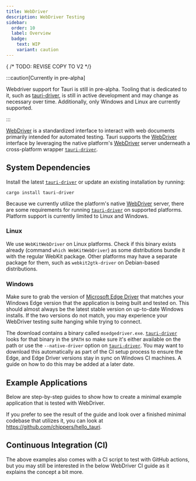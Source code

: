 ```yaml
---
title: WebDriver
description: WebDriver Testing
sidebar:
  order: 10
  label: Overview
  badge:
    text: WIP
    variant: caution
---
```


{ /* TODO: REVISE COPY TO V2 */}

:::caution[Currently in pre-alpha]

Webdriver support for Tauri is still in pre-alpha. Tooling that is dedicated to it, such as [tauri-driver], is still in
active development and may change as necessary over time. Additionally, only Windows and Linux are currently supported.

:::

[WebDriver] is a standardized interface to interact with web documents primarily intended for automated testing.
Tauri supports the [WebDriver] interface by leveraging the native platform's [WebDriver] server underneath a
cross-platform wrapper [`tauri-driver`].

## System Dependencies

Install the latest [`tauri-driver`] or update an existing installation by running:

```shell
cargo install tauri-driver
```

Because we currently utilize the platform's native [WebDriver] server, there are some requirements for running
[`tauri-driver`] on supported platforms. Platform support is currently limited to Linux and Windows.

### Linux

We use `WebKitWebDriver` on Linux platforms. Check if this binary exists already (command `which WebKitWebDriver`) as
some distributions bundle it with the regular WebKit package. Other platforms may have a separate package for them, such
as `webkit2gtk-driver` on Debian-based distributions.

### Windows

Make sure to grab the version of [Microsoft Edge Driver] that matches your Windows Edge version that the application is
being built and tested on. This should almost always be the latest stable version on up-to-date Windows installs. If the
two versions do not match, you may experience your WebDriver testing suite hanging while trying to connect.

The download contains a binary called `msedgedriver.exe`. [`tauri-driver`] looks for that binary in the `$PATH` so make
sure it's either available on the path or use the `--native-driver` option on [`tauri-driver`]. You may want to download this automatically as part of the CI setup process to ensure the Edge, and Edge Driver versions
stay in sync on Windows CI machines. A guide on how to do this may be added at a later date.

## Example Applications

Below are step-by-step guides to show how to create a minimal example application that
is tested with WebDriver.

If you prefer to see the result of the guide and look over a finished minimal codebase that utilizes it, you
can look at https://github.com/chippers/hello_tauri.


<CardGrid>
	<LinkCard title="Setup" href="/start/develop/tests/webdriver/example/" />
	<LinkCard title="Selenium" href="/start/develop/tests/webdriver/example/selenium" />
	<LinkCard
				title="WebdriverIO"
				href="/start/develop/tests/webdriver/example/webdriverio"
			/>
</CardGrid>

## Continuous Integration (CI)

The above examples also comes with a CI script to test with GitHub actions, but you may still be interested in the below WebDriver CI guide as it explains the concept a bit more.

<LinkCard title="Continuous Integration (CI)" href="/start/develop/tests/webdriver/ci" />

[webdriver]: https://www.w3.org/TR/webdriver/
[`tauri-driver`]: https://crates.io/crates/tauri-driver
[tauri-driver]: https://crates.io/crates/tauri-driver
[microsoft edge driver]: https://developer.microsoft.com/en-us/microsoft-edge/tools/webdriver/
